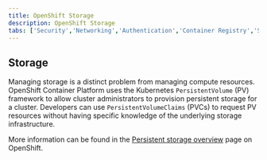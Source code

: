 ```yaml
---
title: OpenShift Storage
description: OpenShift Storage
tabs: ['Security','Networking','Authentication','Container Registry','Storage']
---
```


## Storage

Managing storage is a distinct problem from managing compute resources. OpenShift Container Platform uses the Kubernetes `PersistentVolume` (PV) framework to allow cluster administrators to provision persistent storage for a cluster.
Developers can use `PersistentVolumeClaims` (PVCs) to request PV resources without having specific knowledge of the underlying storage infrastructure.

More information can be found in the [Persistent storage overview](https://docs.openshift.com/container-platform/4.11/storage/understanding-persistent-storage.html) page on OpenShift.

